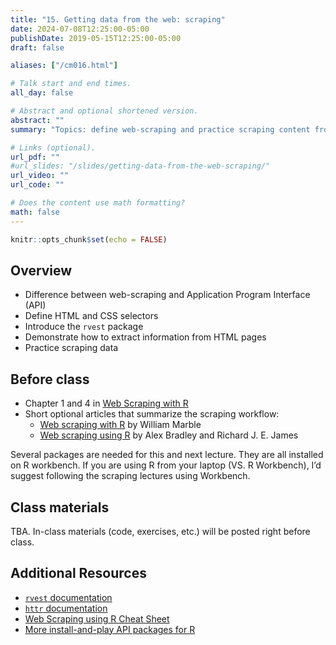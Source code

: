 ```yaml
---
title: "15. Getting data from the web: scraping"
date: 2024-07-08T12:25:00-05:00
publishDate: 2019-05-15T12:25:00-05:00
draft: false

aliases: ["/cm016.html"]

# Talk start and end times.
all_day: false

# Abstract and optional shortened version.
abstract: ""
summary: "Topics: define web-scraping and practice scraping content from web pages using rvest."

# Links (optional).
url_pdf: ""
#url_slides: "/slides/getting-data-from-the-web-scraping/"
url_video: ""
url_code: ""

# Does the content use math formatting?
math: false
---
```


```r
knitr::opts_chunk$set(echo = FALSE)
```


## Overview

* Difference between web-scraping and Application Program Interface (API)
* Define HTML and CSS selectors
* Introduce the `rvest` package
* Demonstrate how to extract information from HTML pages
* Practice scraping data


## Before class

* Chapter 1 and 4 in [Web Scraping with R](https://steviep42.github.io/webscraping/book/)
* Short optional articles that summarize the scraping workflow:
  * [Web scraping with R](https://williammarble.co/files/webscraping_tutorial/webscraping_tutorial.pdf) by William Marble
  * [Web scraping using R](https://journals.sagepub.com/doi/pdf/10.1177/2515245919859535) by Alex Bradley and Richard J. E. James

<!--
Install on your web browser (e.g. Chrome), the "selector gadget" and explore how to use to select tags (see slides)
-->

Several packages are needed for this and next lecture. They are all installed on R workbench. If you are using R from your laptop (VS. R Workbench), I'd suggest following the scraping lectures using Workbench. 

## Class materials

TBA. In-class materials (code, exercises, etc.) will be posted right before class.

<!--
* Run the code below in your console to download today’s in-class exercises: `usethis::use_course("css-materials/web-scraping")`
-->

## Additional Resources 

* [`rvest` documentation](https://rvest.tidyverse.org/articles/harvesting-the-web.html)
* [`httr` documentation](https://cran.r-project.org/web/packages/httr/)
* [Web Scraping using R Cheat Sheet](https://github.com/yusuzech/r-web-scraping-cheat-sheet/blob/master/README.md)
* [More install-and-play API packages for R](https://github.com/ropensci/webservices)


<!--
* [Web scraping](/notes/web-scraping/)
* `rvest`
    * Load the library (`library(rvest)`)
    * `demo("tripadvisor")` - scraping a Trip Advisor page
    * `demo("united")` - how to scrape a web page which requires a login
    * [Scraping IMDB](https://blog.rstudio.org/2014/11/24/rvest-easy-web-scraping-with-r/)
-->
